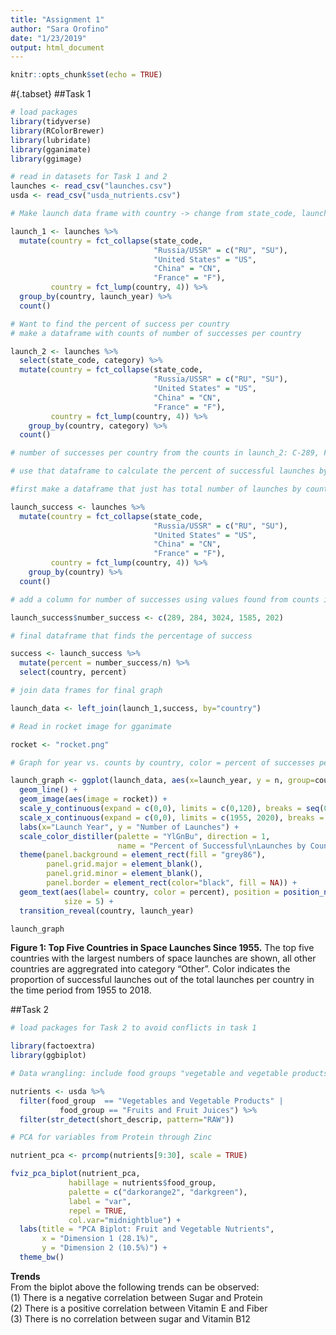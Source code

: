 ```yaml
---
title: "Assignment 1"
author: "Sara Orofino"
date: "1/23/2019"
output: html_document
---
```


```r
knitr::opts_chunk$set(echo = TRUE)
```


#{.tabset}
##Task 1

```r
# load packages
library(tidyverse)
library(RColorBrewer)
library(lubridate)
library(gganimate) 
library(ggimage)

# read in datasets for Task 1 and 2 
launches <- read_csv("launches.csv")
usda <- read_csv("usda_nutrients.csv")
```

```r
# Make launch data frame with country -> change from state_code, launch year, and number of launches per year for the graph with top 4 countries and the rest as "other"

launch_1 <- launches %>% 
  mutate(country = fct_collapse(state_code,
                                "Russia/USSR" = c("RU", "SU"),  
                                "United States" = "US",
                                "China" = "CN",
                                "France" = "F"),
         country = fct_lump(country, 4)) %>%  
  group_by(country, launch_year) %>% 
  count() 

# Want to find the percent of success per country  
# make a dataframe with counts of number of successes per country 

launch_2 <- launches %>% 
  select(state_code, category) %>% 
  mutate(country = fct_collapse(state_code,
                                "Russia/USSR" = c("RU", "SU"),  
                                "United States" = "US",
                                "China" = "CN",
                                "France" = "F"),
         country = fct_lump(country, 4)) %>% 
    group_by(country, category) %>% 
  count()

# number of successes per country from the counts in launch_2: C-289, F-284, USSR-3024, US-1585, Other-202

# use that dataframe to calculate the percent of successful launches by country 

#first make a dataframe that just has total number of launches by country 

launch_success <- launches %>% 
  mutate(country = fct_collapse(state_code,
                                "Russia/USSR" = c("RU", "SU"),  
                                "United States" = "US",
                                "China" = "CN",
                                "France" = "F"),
         country = fct_lump(country, 4)) %>% 
    group_by(country) %>% 
  count()

# add a column for number of successes using values found from counts in launch_2 dataframe 

launch_success$number_success <- c(289, 284, 3024, 1585, 202)

# final dataframe that finds the percentage of success 

success <- launch_success %>% 
  mutate(percent = number_success/n) %>% 
  select(country, percent)

# join data frames for final graph 

launch_data <- left_join(launch_1,success, by="country")

```

```r

# Read in rocket image for gganimate 

rocket <- "rocket.png"
```



```r

# Graph for year vs. counts by country, color = percent of successes per country 

launch_graph <- ggplot(launch_data, aes(x=launch_year, y = n, group=country, color=percent)) +
  geom_line() +
  geom_image(aes(image = rocket)) +
  scale_y_continuous(expand = c(0,0), limits = c(0,120), breaks = seq(0,120, by = 15)) +
  scale_x_continuous(expand = c(0,0), limits = c(1955, 2020), breaks = seq(1955,2020, by=5)) +
  labs(x="Launch Year", y = "Number of Launches") +
  scale_color_distiller(palette = "YlGnBu", direction = 1, 
                        name = "Percent of Successful\nLaunches by Country") +
  theme(panel.background = element_rect(fill = "grey86"),
        panel.grid.major = element_blank(), 
        panel.grid.minor = element_blank(),
        panel.border = element_rect(color="black", fill = NA)) +
  geom_text(aes(label= country, color = percent), position = position_nudge(y = 0.04, x = 9), 
            size = 5) +
  transition_reveal(country, launch_year)

launch_graph


```
**Figure 1: Top Five Countries in Space Launches Since 1955.** The top five countries with the largest numbers of space launches are shown, all other countries are aggregrated into category "Other". Color indicates the proportion of successful launches out of the total launches per country in the time period from 1955 to 2018. 


##Task 2
```r
# load packages for Task 2 to avoid conflicts in task 1

library(factoextra)
library(ggbiplot)
```


```r

# Data wrangling: include food groups "vegetable and vegetable products" and "fruits and fruit juices", retain observations where ShortDescrip contains "RAW"

nutrients <- usda %>% 
  filter(food_group  == "Vegetables and Vegetable Products" |
           food_group == "Fruits and Fruit Juices") %>%
  filter(str_detect(short_descrip, pattern="RAW"))

```

```r

# PCA for variables from Protein through Zinc

nutrient_pca <- prcomp(nutrients[9:30], scale = TRUE)

fviz_pca_biplot(nutrient_pca,
             habillage = nutrients$food_group,
             palette = c("darkorange2", "darkgreen"),
             label = "var",
             repel = TRUE,
             col.var="midnightblue") +
  labs(title = "PCA Biplot: Fruit and Vegetable Nutrients",
       x = "Dimension 1 (28.1%)",
       y = "Dimension 2 (10.5%)") +
  theme_bw()

```

**Trends**  
From the biplot above the following trends can be observed:  
(1) There is a negative correlation between Sugar and Protein   
(2) There is a positive correlation between Vitamin E and Fiber  
(3) There is no correlation between sugar and Vitamin B12
